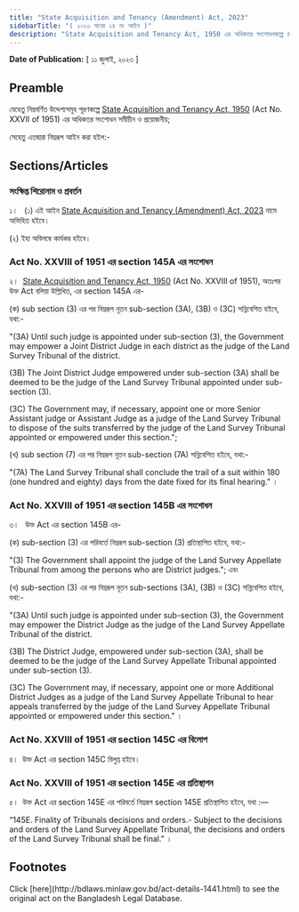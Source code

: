 ```yaml
---
title: "State Acquisition and Tenancy (Amendment) Act, 2023"
sidebarTitle: "( ২০২৩ সনের ২৪ নং আইন )"
description: "State Acquisition and Tenancy Act, 1950 এর অধিকতর সংশোধনকল্পে প্রণীত আইন"
---
```


**Date of Publication:** [ ১১ জুলাই, ২০২৩ ]

## Preamble

যেহেতু নিম্নবর্ণিত উদ্দেশ্যসমূহ পূরণকল্পে [State Acquisition and Tenancy Act, 1950](/laws/volume-10/act-241 "State Acquisition and Tenancy Act, 1950 ") (Act No. XXVII of 1951) এর অধিকতর সংশোধন সমীচীন ও প্রয়োজনীয়;

সেহেতু এতদ্বারা নিম্নরূপ আইন করা হইল:-

## Sections/Articles

### সংক্ষিপ্ত শিরোনাম ও প্রবর্তন

১।   (১) এই আইন [State Acquisition and Tenancy (Amendment) Act, 2023](/laws/volume-53/act-1441 "State Acquisition and Tenancy (Amendment) Act, 2023") নামে অভিহিত হইবে।

(২) ইহা অবিলম্বে কার্যকর হইবে।

### Act No. XXVIII of 1951 এর section 145A এর সংশোধন

২।  [State Acquisition and Tenancy Act, 1950](/laws/volume-10/act-241 "State Acquisition and Tenancy Act, 1950 ") (Act No. XXVIII of 1951), অতঃপর উক্ত Act বলিয়া উল্লিখিত, এর section 145A এর-

(ক) sub section (3) এর পর নিম্নরূপ নূতন sub-section (3A), (3B) ও (3C) সন্নিবেশিত হইবে, যথা:-

"(3A) Until such judge is appointed under sub-section (3), the Government may empower a Joint District Judge in each district as the judge of the Land Survey Tribunal of the district.

(3B) The Joint District Judge empowered under sub-section (3A) shall be deemed to be the judge of the Land Survey Tribunal appointed under sub-section (3).

(3C) The Government may, if necessary, appoint one or more Senior Assistant judge or Assistant Judge as a judge of the Land Survey Tribunal to dispose of the suits transferred by the judge of the Land Survey Tribunal appointed or empowered under this section.";

(খ) sub section (7) এর পর নিম্নরূপ নূতন sub-section (7A) সন্নিবেশিত হইবে, যথা:-

"(7A) The Land Survey Tribunal shall conclude the trail of a suit within 180 (one hundred and eighty) days from the date fixed for its final hearing." ।

### Act No. XXVIII of 1951 এর section 145B এর সংশোধন

৩।   উক্ত Act এর section 145B এর-

(ক) sub-section (3) এর পরিবর্তে নিম্নরূপ sub-section (3) প্রতিস্থাপিত হইবে, যথা:-

"(3) The Government shall appoint the judge of the Land Survey Appellate Tribunal from among the persons who are District judges."; এবং

(খ) sub-section (3) এর পর নিম্নরূপ নূতন sub-sections (3A), (3B) ও (3C) সন্নিবেশিত হইবে, যথা:-

"(3A) Until such judge is appointed under sub-section (3), the Government may empower the District Judge as the judge of the Land Survey Appellate Tribunal of the district.

(3B) The District Judge, empowered under sub-section (3A), shall be deemed to be the judge of the Land Survey Appellate Tribunal appointed under sub-section (3).

(3C) The Government may, if necessary, appoint one or more Additional District Judges as a judge of the Land Survey Appellate Tribunal to hear appeals transferred by the judge of the Land Survey Appellate Tribunal appointed or empowered under this section." ।

### Act No. XXVIII of 1951 এর section 145C এর বিলোপ

৪।  উক্ত Act এর section 145C বিলুপ্ত হইবে।

### Act No. XXVIII of 1951 এর section 145E এর প্রতিস্থাপন

৫।  উক্ত Act এর section 145E এর পরিবর্তে নিম্নরূপ section 145E প্রতিস্থাপিত হইবে, যথা :—

“145E. Finality of Tribunals decisions and orders.- Subject to the decisions and orders of the Land Survey Appellate Tribunal, the decisions and orders of the Land Survey Tribunal shall be final." ।

## Footnotes

<Note>
  Click [here](http://bdlaws.minlaw.gov.bd/act-details-1441.html) to see the original act on the Bangladesh Legal Database.
</Note>
